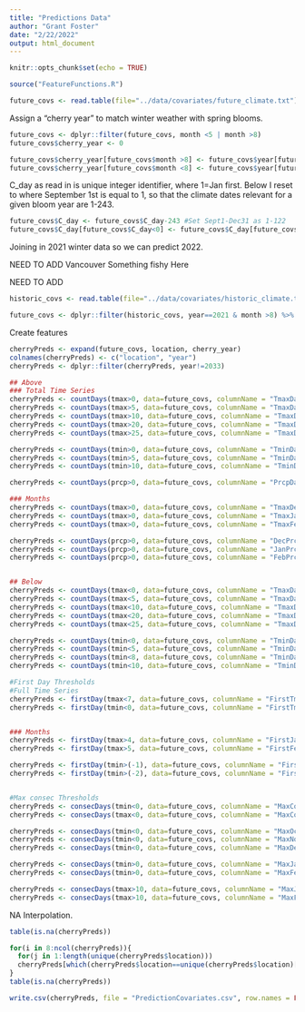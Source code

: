 ```yaml
---
title: "Predictions Data"
author: "Grant Foster"
date: "2/22/2022"
output: html_document
---
```


```r
knitr::opts_chunk$set(echo = TRUE)
```


```r
source("FeatureFunctions.R")
```

```r
future_covs <- read.table(file="../data/covariates/future_climate.txt")
```
Assign a "cherry year" to match winter weather with spring blooms. 
```r
future_covs <- dplyr::filter(future_covs, month <5 | month >8)
future_covs$cherry_year <- 0

future_covs$cherry_year[future_covs$month >8] <- future_covs$year[future_covs$month >8]+1
future_covs$cherry_year[future_covs$month <8] <- future_covs$year[future_covs$month <8]
```

C_day as read in is unique integer identifier, where 1=Jan first. Below I reset to where September 1st is equal to 1, so that the climate dates relevant for a given bloom year are 1-243. 

```r
future_covs$C_day <- future_covs$C_day-243 #Set Sept1-Dec31 as 1-122
future_covs$C_day[future_covs$C_day<0] <- future_covs$C_day[future_covs$C_day<0] - min(future_covs$C_day) + max(future_covs$C_day)  
```

Joining in 2021 winter data so we can predict 2022. 


NEED TO ADD Vancouver
Something fishy Here

NEED TO ADD 


```r
historic_covs <- read.table(file="../data/covariates/historic_climate.txt")

future_covs <- dplyr::filter(historic_covs, year==2021 & month >8) %>% mutate(., C_day=C_day-243, cherry_year=year+1) %>% rbind(., future_covs)
```


Create features


```r

cherryPreds <- expand(future_covs, location, cherry_year)
colnames(cherryPreds) <- c("location", "year")
cherryPreds <- dplyr::filter(cherryPreds, year!=2033)

## Above
### Total Time Series
cherryPreds <- countDays(tmax>0, data=future_covs, columnName = "TmaxDaysAbove0") %>% left_join(cherryPreds, ., by=c("year", "location")) 
cherryPreds <- countDays(tmax>5, data=future_covs, columnName = "TmaxDaysAbove5") %>% left_join(cherryPreds, ., by=c("year", "location")) 
cherryPreds <- countDays(tmax>10, data=future_covs, columnName = "TmaxDaysAbove10") %>% left_join(cherryPreds, ., by=c("year", "location")) 
cherryPreds <- countDays(tmax>20, data=future_covs, columnName = "TmaxDaysAbove20") %>% left_join(cherryPreds, ., by=c("year", "location")) 
cherryPreds <- countDays(tmax>25, data=future_covs, columnName = "TmaxDaysAbove25") %>% left_join(cherryPreds, ., by=c("year", "location")) 

cherryPreds <- countDays(tmin>0, data=future_covs, columnName = "TminDaysAbove0") %>% left_join(cherryPreds, ., by=c("year", "location")) 
cherryPreds <- countDays(tmin>5, data=future_covs, columnName = "TminDaysAbove5") %>% left_join(cherryPreds, ., by=c("year", "location")) 
cherryPreds <- countDays(tmin>10, data=future_covs, columnName = "TminDaysAbove10") %>% left_join(cherryPreds, ., by=c("year", "location")) 

cherryPreds <- countDays(prcp>0, data=future_covs, columnName = "PrcpDays") %>% left_join(cherryPreds, ., by=c("year", "location")) 

### Months
cherryPreds <- countDays(tmax>0, data=future_covs, columnName = "TmaxDecAbove0", month=12) %>% left_join(cherryPreds, ., by=c("year", "location")) 
cherryPreds <- countDays(tmax>0, data=future_covs, columnName = "TmaxJanAbove0", month=1) %>% left_join(cherryPreds, ., by=c("year", "location")) 
cherryPreds <- countDays(tmax>0, data=future_covs, columnName = "TmaxFebAbove0", month=12) %>% left_join(cherryPreds, ., by=c("year", "location")) 

cherryPreds <- countDays(prcp>0, data=future_covs, columnName = "DecPrcpDays", month=12) %>% left_join(cherryPreds, ., by=c("year", "location")) 
cherryPreds <- countDays(prcp>0, data=future_covs, columnName = "JanPrcpDays", month=1) %>% left_join(cherryPreds, ., by=c("year", "location")) 
cherryPreds <- countDays(prcp>0, data=future_covs, columnName = "FebPrcpDays", month=2) %>% left_join(cherryPreds, ., by=c("year", "location")) 


## Below
cherryPreds <- countDays(tmax<0, data=future_covs, columnName = "TmaxDaysSub0") %>% left_join(cherryPreds, ., by=c("year", "location")) 
cherryPreds <- countDays(tmax<5, data=future_covs, columnName = "TmaxDaysSub5") %>% left_join(cherryPreds, ., by=c("year", "location")) 
cherryPreds <- countDays(tmax<10, data=future_covs, columnName = "TmaxDaysSub10") %>% left_join(cherryPreds, ., by=c("year", "location")) 
cherryPreds <- countDays(tmax<20, data=future_covs, columnName = "TmaxDaysSub20") %>% left_join(cherryPreds, ., by=c("year", "location")) 
cherryPreds <- countDays(tmax<25, data=future_covs, columnName = "TmaxDaysSub25") %>% left_join(cherryPreds, ., by=c("year", "location")) 

cherryPreds <- countDays(tmin<0, data=future_covs, columnName = "TminDaysSub0") %>% left_join(cherryPreds, ., by=c("year", "location")) 
cherryPreds <- countDays(tmin<5, data=future_covs, columnName = "TminDaysSub5") %>% left_join(cherryPreds, ., by=c("year", "location")) 
cherryPreds <- countDays(tmin<8, data=future_covs, columnName = "TminDaysSub8") %>% left_join(cherryPreds, ., by=c("year", "location")) 
cherryPreds <- countDays(tmin<10, data=future_covs, columnName = "TminDaysSub10") %>% left_join(cherryPreds, ., by=c("year", "location")) 

#First Day Thresholds
#Full Time Series
cherryPreds <- firstDay(tmax<7, data=future_covs, columnName = "FirstTmaxSub7") %>% left_join(cherryPreds, ., by=c("year", "location")) 
cherryPreds <- firstDay(tmin<0, data=future_covs, columnName = "FirstTminFreeze") %>% left_join(cherryPreds, ., by=c("year", "location")) 


### Months
cherryPreds <- firstDay(tmax>4, data=future_covs, columnName = "FirstJanTmaxAbove4", month=1) %>% left_join(cherryPreds, ., by=c("year", "location")) 
cherryPreds <- firstDay(tmax>5, data=future_covs, columnName = "FirstFebTmaxAbove5", month=2) %>% left_join(cherryPreds, ., by=c("year", "location")) 

cherryPreds <- firstDay(tmin>(-1), data=future_covs, columnName = "FirstJanTminAboveNeg1", month=1) %>% left_join(cherryPreds, ., by=c("year", "location")) 
cherryPreds <- firstDay(tmin>(-2), data=future_covs, columnName = "FirstFebTminAboveNeg2", month=2) %>% left_join(cherryPreds, ., by=c("year", "location")) 


#Max consec Thresholds
cherryPreds <- consecDays(tmin<0, data=future_covs, columnName = "MaxConsecTminSub0") %>% left_join(cherryPreds, ., by=c("year", "location")) 
cherryPreds <- consecDays(tmax<0, data=future_covs, columnName = "MaxConsecTmaxSub0") %>% left_join(cherryPreds, ., by=c("year", "location")) 

cherryPreds <- consecDays(tmin<0, data=future_covs, columnName = "MaxOctConsecTminSub0", month=10) %>% left_join(cherryPreds, ., by=c("year", "location")) 
cherryPreds <- consecDays(tmin<0, data=future_covs, columnName = "MaxNovConsecTminSub0", month=11) %>% left_join(cherryPreds, ., by=c("year", "location")) 
cherryPreds <- consecDays(tmin<0, data=future_covs, columnName = "MaxDecConsecTminSub0", month=12) %>% left_join(cherryPreds, ., by=c("year", "location")) 

cherryPreds <- consecDays(tmin>0, data=future_covs, columnName = "MaxJanConsecTminAbove0", month=1) %>% left_join(cherryPreds, ., by=c("year", "location")) 
cherryPreds <- consecDays(tmin>0, data=future_covs, columnName = "MaxFebConsecTminAbove0", month=2) %>% left_join(cherryPreds, ., by=c("year", "location")) 

cherryPreds <- consecDays(tmax>10, data=future_covs, columnName = "MaxJanConsecTmaxAbove10", month=1) %>% left_join(cherryPreds, ., by=c("year", "location")) 
cherryPreds <- consecDays(tmax>10, data=future_covs, columnName = "MaxFebConsecTmaxAbove10", month=2) %>% left_join(cherryPreds, ., by=c("year", "location")) 

```

NA Interpolation. 
```r
table(is.na(cherryPreds))

for(i in 8:ncol(cherryPreds)){
  for(j in 1:length(unique(cherryPreds$location)))
  cherryPreds[which(cherryPreds$location==unique(cherryPreds$location)[j]),i] <- zoo::na.approx(cherryPreds[which(cherryPreds$location==unique(cherryPreds$location)[j]),i], rule=2)
}
table(is.na(cherryPreds))
```

```r
write.csv(cherryPreds, file = "PredictionCovariates.csv", row.names = FALSE)
```


